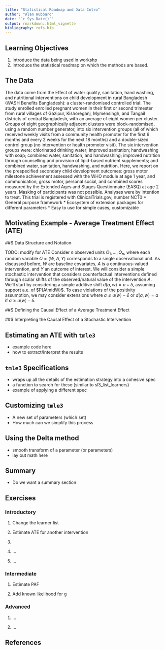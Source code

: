 ```yaml
---
title: "Statistical Roadmap and Data Intro"
author: "Alan Hubbard"
date: "`r Sys.Date()`"
output: rmarkdown::html_vignette
bibliography: refs.bib
---
```


## Learning Objectives
1. Introduce the data being used in workshp
2. Introduce the statistical roadmap on which the methods are based.

## The Data
The data come from the Effect of water quality, sanitation, hand washing, and
nutritional interventions on child development in rural
Bangladesh (WASH Benefits Bangladesh):
a cluster-randomised controlled trial. The study enrolled enrolled pregnant women in their first or second trimester
from rural villages of Gazipur, Kishoreganj, Mymensingh, and Tangail districts of central Bangladesh, with an average
of eight women per cluster. Groups of eight geographically adjacent clusters were block-randomised, using a random
number generator, into six intervention groups (all of which received weekly visits from a community health promoter
for the first 6 months and every 2 weeks for the next 18 months) and a double-sized control group (no intervention or
health promoter visit). The six intervention groups were: chlorinated drinking water; improved sanitation;
handwashing with soap; combined water, sanitation, and handwashing; improved nutrition through counselling and
provision of lipid-based nutrient supplements; and combined water, sanitation, handwashing, and nutrition. Here,
we report on the prespecified secondary child development outcomes: gross motor milestone achievement assessed
with the WHO module at age 1 year, and communication, gross motor, personal social, and combined scores
measured by the Extended Ages and Stages Questionnaire (EASQ) at age 2 years. Masking of participants was not
possible. Analyses were by intention to treat. This trial is registered with ClinicalTrials.gov, number NCT0
* General purpose framework
* Ecosystem of extension packages for different parameters
* Easy to use for simple cases, customizable

## Motivating Example - Average Treatment Effect (ATE)

##$ Data Structure and Notation

TODO: modify for ATE
Consider $n$ observed units $O_1, \ldots, O_n$, where each random variable $O =
(W, A, Y)$ corresponds to a single observational unit. As discussed before, $W$
are baseline covariates, $A$ is a continuous-valued intervention, and $Y$ an
outcome of interest. We will consider a simple stochastic intervention that
considers counterfactual interventions defined through scalar shifts of the
observed/natural value of the intervention $A$. We'll start by considering a
simple additive shift $d(a,w) = a + \delta$, assuming support a.e. of
$P(A\midW)$. To ease violations of the positivity assumption, we may consider
extensions where $a \leq u(w) - \delta$ or $d(a, w) = a$ if $a \geq u(w) -
\delta$.

##$ Defining the Causal Effect of a Average Treatment Effect


##$ Interpreting the Causal Effect of a Stochastic Intervention

## Estimating an ATE with `tmle3`

* example code here
* how to extract/interpret the results


## `tmle3` Specifications

* wraps up all the details of the estimation strategy into a cohesive spec
* a function to search for these (similar to sl3_list_learners)
* example of applying a different spec

## Customizing `tmle3`

* A new set of parameters (which set)
* How much can we simplify this process

## Using the Delta method

* smooth transform of a parameter (or parameters)
* lay out math here

## Summary

* Do we want a summary section

## Exercises

### Introductory

1. Change the learner list

2. Estimate ATE for another intervention

3. 

4. ...

5. ...

### Intermediate

1. Estimate PAF 

2. Add known likelihood for g


### Advanced

1. ...

2. ...

## References

